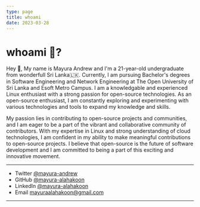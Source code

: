 ```yaml
---
type: page
title: whoami
date: 2023-03-28
---
```


# whoami 🤖?

Hey 👋, My name is Mayura Andrew and I'm a 21-year-old undergraduate from wonderfull Sri Lanka🇱🇰.  Currently, I am pursuing Bachelor's degrees in Software Engineering and Network Engineering at The Open University of Sri Lanka and Esoft Metro Campus.
I am a knowledgable and experienced Linux enthusiast with a strong passion for open-source technologies. As an open-source enthusiast, I am constantly exploring and experimenting with various technologies and tools to expand my knowledge and skills.

My passion lies in contributing to open-source projects and communities, 
and I am eager to be a part of the vibrant and collaborative community of contributors. 
With my expertise in Linux and strong understanding of cloud technologies, I am confident 
in my ability to make meaningful contributions to open-source projects. I believe that 
open-source is the future of software development and I am committed to being a part of 
this exciting and innovative movement.

---

- Twitter [@mayura-andrew](https://twitter.com/mayura-andrew)
- GitHub [@mayura-alahakoon](https://github.com/mayura-alahakoon)
- LinkedIn [@mayura-alahakoon](https://www.linkedin.com/in/mayura-andrew-827381201)
- Email mayuraalahakoon@gmail.com

---

